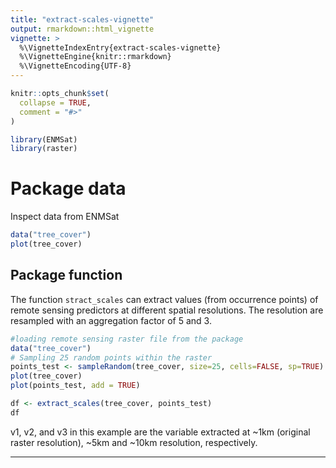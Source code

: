 ```yaml
---
title: "extract-scales-vignette"
output: rmarkdown::html_vignette
vignette: >
  %\VignetteIndexEntry{extract-scales-vignette}
  %\VignetteEngine{knitr::rmarkdown}
  %\VignetteEncoding{UTF-8}
---
```


```r
knitr::opts_chunk$set(
  collapse = TRUE,
  comment = "#>"
)
```

```r
library(ENMSat)
library(raster)
```

# Package data
Inspect data from ENMSat
```r
data("tree_cover")
plot(tree_cover)
```

## Package function
The function `stract_scales` can extract values (from occurrence points) of remote sensing predictors at different spatial resolutions. The resolution are resampled with an aggregation factor of 5 and 3.

```r
#loading remote sensing raster file from the package
data("tree_cover")
# Sampling 25 random points within the raster
points_test <- sampleRandom(tree_cover, size=25, cells=FALSE, sp=TRUE)
plot(tree_cover)
plot(points_test, add = TRUE)

df <- extract_scales(tree_cover, points_test)
df
```
v1, v2, and v3 in this example are the variable extracted at ~1km (original raster resolution), ~5km and ~10km resolution, respectively.

--------------
